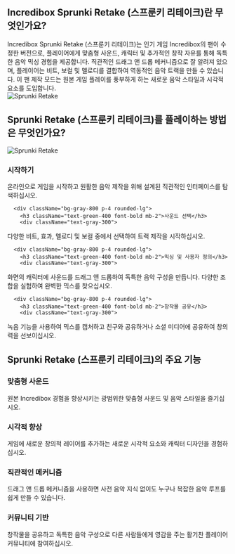 ## Incredibox Sprunki Retake (스프룬키 리테이크)란 무엇인가요?
<div className="flex flex-col md:flex-row items-center gap-8">
  <div className="w-full md:w-1/2 text-xl">
Incredibox Sprunki Retake (스프룬키 리테이크)는 인기 게임 Incredibox의 팬이 수정한 버전으로, 플레이어에게 맞춤형 사운드, 캐릭터 및 추가적인 창작 자유를 통해 독특한 음악 믹싱 경험을 제공합니다. 직관적인 드래그 앤 드롭 메커니즘으로 잘 알려져 있으며, 플레이어는 비트, 보컬 및 멜로디를 결합하여 역동적인 음악 트랙을 만들 수 있습니다. 이 팬 제작 모드는 원본 게임 플레이를 풍부하게 하는 새로운 음악 스타일과 시각적 요소를 도입합니다.
</div>
  <div className="w-full md:w-1/2 flex justify-center items-center">
<img 
      src="https://sprunkiretake.fun/game_screenshot.webp" 
      alt="Sprunki Retake" 
      className="w-4/5 h-auto"
    />
</div>
</div>

## Sprunki Retake (스프룬키 리테이크)를 플레이하는 방법은 무엇인가요?
<div className="flex flex-col md:flex-row items-center gap-8">
  <div className="w-full md:w-1/2">
<img 
      src="https://sprunkiretake.fun/game_screenshot.webp" 
      alt="Sprunki Retake" 
      className="w-4/5 h-auto mx-auto"
    />
</div>
  <div className="w-full md:w-1/2">
    <div className="grid grid-cols-1 gap-4 mt-0">
      <div className="bg-gray-800 p-4 rounded-lg">
        <h3 className="text-green-400 font-bold mb-2">시작하기</h3>
        <div className="text-gray-300">
온라인으로 게임을 시작하고 원활한 음악 제작을 위해 설계된 직관적인 인터페이스를 탐색하십시오.
</div>
      </div>

      <div className="bg-gray-800 p-4 rounded-lg">
        <h3 className="text-green-400 font-bold mb-2">사운드 선택</h3>
        <div className="text-gray-300">
다양한 비트, 효과, 멜로디 및 보컬 중에서 선택하여 트랙 제작을 시작하십시오.
</div>
      </div>

      <div className="bg-gray-800 p-4 rounded-lg">
        <h3 className="text-green-400 font-bold mb-2">믹싱 및 사용자 정의</h3>
        <div className="text-gray-300">
화면의 캐릭터에 사운드를 드래그 앤 드롭하여 독특한 음악 구성을 만듭니다. 다양한 조합을 실험하여 완벽한 믹스를 찾으십시오.
</div>
      </div>

      <div className="bg-gray-800 p-4 rounded-lg">
        <h3 className="text-green-400 font-bold mb-2">창작물 공유</h3>
        <div className="text-gray-300">
녹음 기능을 사용하여 믹스를 캡처하고 친구와 공유하거나 소셜 미디어에 공유하여 창의력을 선보이십시오.
</div>
      </div>
    </div>
  </div>
</div>

## Sprunki Retake (스프룬키 리테이크)의 주요 기능
<div className="grid grid-cols-1 md:grid-cols-2 gap-4">
  <div className="bg-gray-800 p-4 rounded-lg">
    <h3 className="text-green-400 font-bold mb-2">맞춤형 사운드</h3>
    <div className="text-gray-300">
원본 Incredibox 경험을 향상시키는 광범위한 맞춤형 사운드 및 음악 스타일을 즐기십시오.
</div>
  </div>

  <div className="bg-gray-800 p-4 rounded-lg">
    <h3 className="text-green-400 font-bold mb-2">시각적 향상</h3>
    <div className="text-gray-300">
게임에 새로운 창의적 레이어를 추가하는 새로운 시각적 요소와 캐릭터 디자인을 경험하십시오.
</div>
  </div>

  <div className="bg-gray-800 p-4 rounded-lg">
    <h3 className="text-green-400 font-bold mb-2">직관적인 메커니즘</h3>
    <div className="text-gray-300">
드래그 앤 드롭 메커니즘을 사용하면 사전 음악 지식 없이도 누구나 복잡한 음악 루프를 쉽게 만들 수 있습니다.
</div>
  </div>

  <div className="bg-gray-800 p-4 rounded-lg">
    <h3 className="text-green-400 font-bold mb-2">커뮤니티 기반</h3>
    <div className="text-gray-300">
창작물을 공유하고 독특한 음악 구성으로 다른 사람들에게 영감을 주는 활기찬 플레이어 커뮤니티에 참여하십시오.
</div>
  </div>
</div>